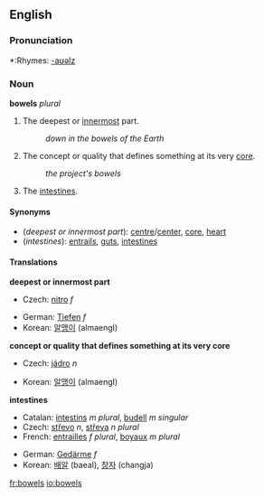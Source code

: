==English==

===Pronunciation===
*:Rhymes: [[Rhymes:English:-aʊəlz|-aʊəlz]]

===Noun===
'''bowels''' ''plural''

#The deepest or [[innermost]] part.
#:''down in the bowels of the Earth''
#The concept or quality that defines something at its very [[core]].
#:''the project's bowels''
#The [[intestines]].

====Synonyms====
*(''deepest or innermost part''): [[centre]]/[[center]], [[core]], [[heart]]
*(''intestines''): [[entrails]], [[gut]]s, [[intestine]]s

====Translations====

'''deepest or innermost part'''
{{top}}
*Czech: [[nitro#Czech|nitro]] ''f''
{{mid}}
*German: [[Tiefen]] ''f''
*Korean: [[알맹이]] (almaengI) 
{{bottom}}

'''concept or quality that defines something at its very core'''
{{top}}
*Czech: [[jádro]] ''n''
{{mid}}
*Korean: [[알맹이]] (almaengI) 
{{bottom}}

'''intestines'''
{{top}}
*Catalan: [[intestins]] ''m plural'', [[budell]] ''m singular''
*Czech: [[střevo]] ''n'', [[střeva]] ''n plural''
*French: [[entrailles]] ''f plural'', [[boyaux]] ''m plural''
{{mid}}
*German: [[Gedärme]] ''f''
*Korean: [[배알]] (baeal), [[창자]] (changja)  
{{bottom}}

[[fr:bowels]]
[[io:bowels]]